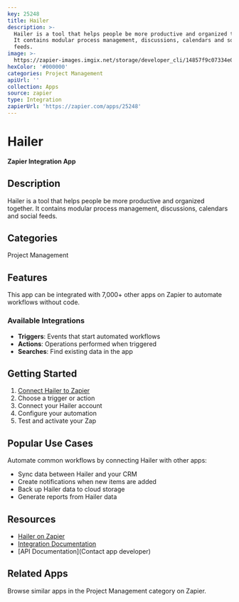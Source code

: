 ```yaml
---
key: 25248
title: Hailer
description: >-
  Hailer is a tool that helps people be more productive and organized together.
  It contains modular process management, discussions, calendars and social
  feeds.
image: >-
  https://zapier-images.imgix.net/storage/developer_cli/14857f9c07334e029564f8aa384e9200.png?auto=format%2Ccompress&ixlib=python-3.0.0&q=50
hexColor: '#000000'
categories: Project Management
apiUrl: ''
collection: Apps
source: zapier
type: Integration
zapierUrl: 'https://zapier.com/apps/25248'
---
```

# Hailer

**Zapier Integration App**

## Description

Hailer is a tool that helps people be more productive and organized together. It contains modular process management, discussions, calendars and social feeds.

## Categories

Project Management

## Features

This app can be integrated with 7,000+ other apps on Zapier to automate workflows without code.

### Available Integrations

- **Triggers**: Events that start automated workflows
- **Actions**: Operations performed when triggered
- **Searches**: Find existing data in the app

## Getting Started

1. [Connect Hailer to Zapier](https://zapier.com/apps/25248)
2. Choose a trigger or action
3. Connect your Hailer account
4. Configure your automation
5. Test and activate your Zap

## Popular Use Cases

Automate common workflows by connecting Hailer with other apps:

- Sync data between Hailer and your CRM
- Create notifications when new items are added
- Back up Hailer data to cloud storage
- Generate reports from Hailer data

## Resources

- [Hailer on Zapier](https://zapier.com/apps/25248)
- [Integration Documentation](https://zapier.com/apps/25248/integrations)
- [API Documentation](Contact app developer)

## Related Apps

Browse similar apps in the Project Management category on Zapier.

